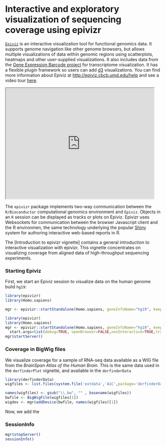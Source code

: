 <!--
%\VignetteEngine{knitr::knitr}
%\VignetteIndexEntry{Visualizing coverage with epivizr}
-->

Interactive and exploratory visualization of sequencing coverage using epivizr
===================================================================

[`Epiviz`](http://epiviz.cbcb.umd.edu) is an interactive visualization tool for functional genomics data. It supports genome navigation like other genome browsers, but allows multiple visualizations of data within genomic regions using scatterplots, heatmaps and other user-supplied visualizations. It also includes data from the [Gene Expression Barcode project](http://barcode.luhs.org/) for transcriptome visualization. It has a flexible plugin framework so users can add [d3](http://d3js.org/) visualizations. You can find more information about Epiviz at [http://epiviz.cbcb.umd.edu/help](http://epiviz.cbcb.umd.edu/help) and see a video tour [here](http://youtu.be/099c4wUxozA).

<iframe width="480" height="360" src="http://www.youtube.com/embed/099c4wUxozA" frameborder="1" allowfullscreen></iframe>

The `epivizr` package implements two-way communication between the `R/Bioconductor` computational genomics environment and `Epiviz`. Objects in an `R` session can be displayed as tracks or plots on Epiviz. Epivizr uses Websockets for communication between the browser Javascript client and the R environmen, the same technology underlying the popular [Shiny](http://www.rstudio.com/shiny/) system for authoring interactive web-based reports in R.

The [Introduction to epivizr vignette] contains a general introduction to interactive visualization with epivizr. This vignette concentrates on visualizing coverage
from aligned data of high-throughput sequencing experiments.

### Starting Epiviz

First, we start an Epiviz session to visualize data on the human genome build `hg19`:

```r
library(epivizr)
library(Homo.sapiens)

mgr <- epivizr::startStandalone(Homo.sapiens, geneInfoName="hg19", keepSeqlevels=paste0("chr", c(1:22,c("X","Y"))),chr="chr21",start=38529060,end=38582299)
```
```r
library(epivizr)
library(Homo.sapiens)
mgr <- epivizr::startStandalone(Homo.sapiens, geneInfoName="hg19", keepSeqlevels=paste0("chr", c(1:22,c("X","Y")))),
  start.args=list(debug=TRUE, openBrowser=FALSE,nonInteractive=TRUE,tryPorts=TRUE))
mgr$startServer()  
```


### Coverage in BigWig files

We visualize coverage for a sample of RNA-seq data available as a WIG file from the *BrainSpan Atlas of the Human Brain*. This is the same data used in the
`derfinderPlot` vignette, and available in the `derfinderData` 

```r
library(derfinderData)
wigfiles <- list.files(system.file('extdata','A1C',package='derfinderData'), pattern="bw", full=TRUE)

names(wigfiles) <- gsub("\\.bw", "" , basename(wigfiles))
bwfile <- BigWigFile(wigfiles[1])
wigdev <- mgr$addDevice(bwfile, names(wigfiles)[1])
```

Now, we add the 

### SessionInfo

```r
mgr$stopServer()
sessionInfo()
```


